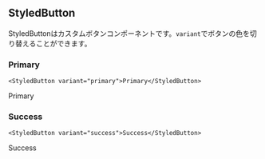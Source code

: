 
## StyledButton

StyledButtonはカスタムボタンコンポーネントです。`variant`でボタンの色を切り替えることができます。

### Primary

```tsx
<StyledButton variant="primary">Primary</StyledButton>
```

<StyledButton variant="primary">Primary</StyledButton>

### Success

```tsx
<StyledButton variant="success">Success</StyledButton>
```

<StyledButton variant="success">Success</StyledButton>